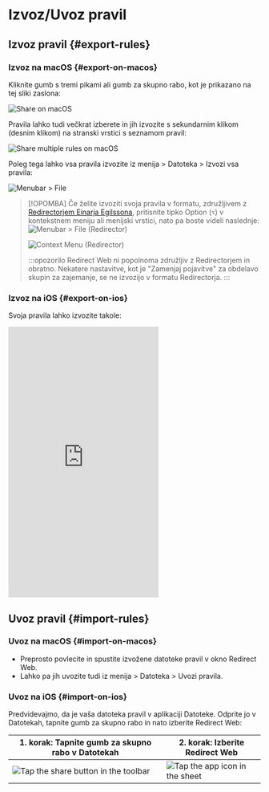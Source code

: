 # Izvoz/Uvoz pravil

## Izvoz pravil {#export-rules}

### Izvoz na macOS {#export-on-macos}

Kliknite gumb s tremi pikami ali gumb za skupno rabo, kot je prikazano na tej sliki zaslona:

![Share on macOS](/img/share-on-macos.png)

Pravila lahko tudi večkrat izberete in jih izvozite s sekundarnim klikom (desnim klikom) na stranski vrstici s seznamom pravil:

![Share multiple rules on macOS](/img/multiselect-on-macos.png)

Poleg tega lahko vsa pravila izvozite iz menija > Datoteka > Izvozi vsa pravila:

![Menubar > File](/img/menubar-file.png)

> [!OPOMBA]
> Če želite izvoziti svoja pravila v formatu, združljivem z [Redirectorjem Einarja Egilssona](https://einaregilsson.com/redirector/), pritisnite tipko Option (`⌥`) v kontekstnem meniju ali menijski vrstici, nato pa boste videli naslednje:
> ![Menubar > File (Redirector)](/img/menubar-file-redirector.png)
>
> ![Context Menu (Redirector)](/img/context-menu-redirector.png)
>
> :::opozorilo
> Redirect Web ni popolnoma združljiv z Redirectorjem in obratno. Nekatere nastavitve, kot je "Zamenjaj pojavitve" za obdelavo skupin za zajemanje, se ne izvozijo v formatu Redirectorja.
> :::

### Izvoz na iOS {#export-on-ios}

Svoja pravila lahko izvozite takole:

<iframe height="540" src="https://www.youtube.com/embed/uQ6-SLEMlT4" title="iOS Demo Video for exporting rules (YouTube)" frameborder="0" allow="accelerometer; autoplay; clipboard-write; encrypted-media; gyroscope; picture-in-picture; web-share" allowfullscreen></iframe>

## Uvoz pravil {#import-rules}

### Uvoz na macOS {#import-on-macos}

- Preprosto povlecite in spustite izvožene datoteke pravil v okno Redirect Web.
- Lahko pa jih uvozite tudi iz menija > Datoteka > Uvozi pravila.

### Uvoz na iOS {#import-on-ios}

Predvidevajmo, da je vaša datoteka pravil v aplikaciji Datoteke. Odprite jo v Datotekah, tapnite gumb za skupno rabo in nato izberite Redirect Web:

| 1. korak: Tapnite gumb za skupno rabo v Datotekah                          | 2. korak: Izberite Redirect Web                                     |
| ------------------------------------------------------------------------- | ------------------------------------------------------------------- |
| ![Tap the share button in the toolbar](/img/files-share-ios.png) | ![Tap the app icon in the sheet](/img/share-sheet-ios.png) |
